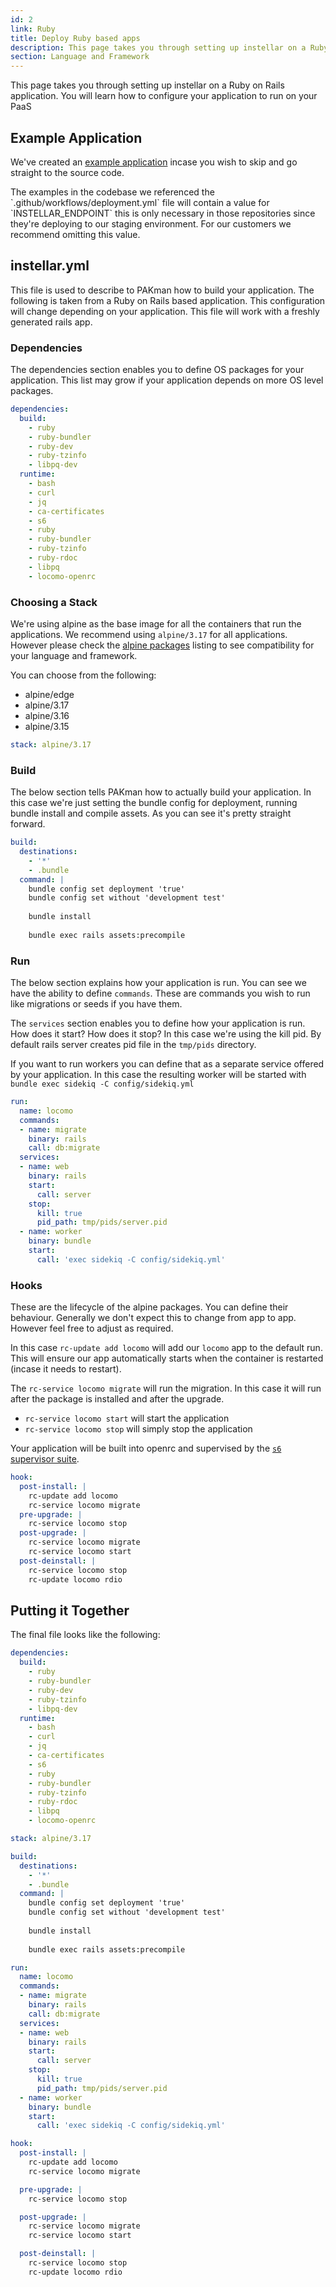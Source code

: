 ```yaml
---
id: 2
link: Ruby
title: Deploy Ruby based apps
description: This page takes you through setting up instellar on a Ruby on Rails application
section: Language and Framework
---
```


This page takes you through setting up instellar on a Ruby on Rails application. You will learn how to configure your application to run on your PaaS

## Example Application

We've created an [example application](https://github.com/upmaru-stage/locomo) incase you wish to skip and go straight to the source code.


<Callout title="A note on INSTELLAR_ENDPOINT" type="warning">
The examples in the codebase we referenced the `.github/workflows/deployment.yml` file will contain a value for `INSTELLAR_ENDPOINT` this is only necessary in those repositories since they're deploying to our staging environment. For our customers we recommend omitting this value.
</Callout>

## instellar.yml

This file is used to describe to PAKman how to build your application. The following is taken from a Ruby on Rails based application. This configuration will change depending on your application. This file will work with a freshly generated rails app.

### Dependencies

The dependencies section enables you to define OS packages for your application. This list may grow if your application depends on more OS level packages.

```yaml
dependencies:
  build:
    - ruby
    - ruby-bundler
    - ruby-dev
    - ruby-tzinfo
    - libpq-dev
  runtime:
    - bash
    - curl
    - jq
    - ca-certificates
    - s6
    - ruby
    - ruby-bundler
    - ruby-tzinfo
    - ruby-rdoc
    - libpq
    - locomo-openrc
```

### Choosing a Stack

We're using alpine as the base image for all the containers that run the applications. We recommend using `alpine/3.17` for all applications. However please check the [alpine packages](https://pkgs.alpinelinux.org/packages) listing to see compatibility for your language and framework.

You can choose from the following:

- alpine/edge
- alpine/3.17
- alpine/3.16
- alpine/3.15

```yaml
stack: alpine/3.17
```

### Build

The below section tells PAKman how to actually build your application. In this case we're just setting the bundle config for deployment, running bundle install and compile assets. As you can see it's pretty straight forward.

```yaml
build:
  destinations: 
    - '*'
    - .bundle
  command: |
    bundle config set deployment 'true'
    bundle config set without 'development test'
    
    bundle install
    
    bundle exec rails assets:precompile
```

### Run

The below section explains how your application is run. You can see we have the ability to define `commands`. These are commands you wish to run like migrations or seeds if you have them.

The `services` section enables you to define how your application is run. How does it start? How does it stop? In this case we're using the kill pid. By default rails server creates pid file in the `tmp/pids` directory.

If you want to run workers you can define that as a separate service offered by your application. In this case the resulting worker will be started with `bundle exec sidekiq -C config/sidekiq.yml`

```yaml
run: 
  name: locomo
  commands: 
  - name: migrate
    binary: rails
    call: db:migrate
  services:
  - name: web
    binary: rails
    start: 
      call: server
    stop:
      kill: true
      pid_path: tmp/pids/server.pid
  - name: worker
    binary: bundle
    start:
      call: 'exec sidekiq -C config/sidekiq.yml'
```

### Hooks

These are the lifecycle of the alpine packages. You can define their behaviour. Generally we don't expect this to change from app to app. However feel free to adjust as required.

In this case `rc-update add locomo` will add our `locomo` app to the default run. This will ensure our app automatically starts when the container is restarted (incase it needs to restart).

The `rc-service locomo migrate` will run the migration. In this case it will run after the package is installed and after the upgrade.

- `rc-service locomo start` will start the application
- `rc-service locomo stop` will simply stop the application

Your application will be built into openrc and supervised by the [`s6` supervisor suite](https://github.com/skarnet/s6).

```yaml
hook:
  post-install: |
    rc-update add locomo
    rc-service locomo migrate
  pre-upgrade: |
    rc-service locomo stop
  post-upgrade: |
    rc-service locomo migrate
    rc-service locomo start
  post-deinstall: |
    rc-service locomo stop
    rc-update locomo rdio
```

## Putting it Together

The final file looks like the following:

```yaml
dependencies:
  build:
    - ruby
    - ruby-bundler
    - ruby-dev
    - ruby-tzinfo
    - libpq-dev
  runtime:
    - bash
    - curl
    - jq
    - ca-certificates
    - s6
    - ruby
    - ruby-bundler
    - ruby-tzinfo
    - ruby-rdoc
    - libpq
    - locomo-openrc

stack: alpine/3.17

build:
  destinations: 
    - '*'
    - .bundle
  command: |
    bundle config set deployment 'true'
    bundle config set without 'development test'
    
    bundle install
    
    bundle exec rails assets:precompile

run: 
  name: locomo
  commands: 
  - name: migrate
    binary: rails
    call: db:migrate
  services:
  - name: web
    binary: rails
    start: 
      call: server
    stop:
      kill: true
      pid_path: tmp/pids/server.pid
  - name: worker
    binary: bundle
    start:
      call: 'exec sidekiq -C config/sidekiq.yml'

hook:
  post-install: |
    rc-update add locomo
    rc-service locomo migrate

  pre-upgrade: |
    rc-service locomo stop

  post-upgrade: |
    rc-service locomo migrate
    rc-service locomo start

  post-deinstall: |
    rc-service locomo stop
    rc-update locomo rdio
```




